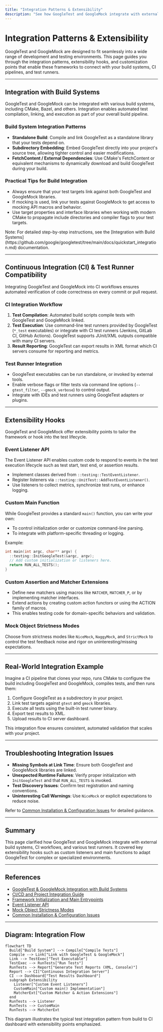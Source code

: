 ```yaml
---
title: "Integration Patterns & Extensibility"
description: "See how GoogleTest and GoogleMock integrate with external build systems, CI workflows, and other test runners. Clarifies extensibility hooks, listener APIs, and custom main entry points for seamless integration into your development pipeline."
---
```


# Integration Patterns & Extensibility

GoogleTest and GoogleMock are designed to fit seamlessly into a wide range of development and testing environments. This page guides you through the integration patterns, extensibility hooks, and customization points that enable these frameworks to connect with your build systems, CI pipelines, and test runners.

---

## Integration with Build Systems

GoogleTest and GoogleMock can be integrated with various build systems, including CMake, Bazel, and others. Integration enables automated test compilation, linking, and execution as part of your overall build pipeline.

### Build System Integration Patterns

- **Standalone Build**: Compile and link GoogleTest as a standalone library that your tests depend on.
- **Subdirectory Embedding**: Embed GoogleTest directly into your project's source tree, allowing tighter control and easier modifications.
- **FetchContent / External Dependencies**: Use CMake's FetchContent or equivalent mechanisms to dynamically download and build GoogleTest during your build.

### Practical Tips for Build Integration

- Always ensure that your test targets link against both GoogleTest and GoogleMock libraries.
- If mocking is used, link your tests against GoogleMock to get access to mocking API macros and behavior.
- Use target properties and interface libraries when working with modern CMake to propagate include directories and compiler flags to your test targets.

<Callout>
Note: For detailed step-by-step instructions, see the [Integration with Build Systems](https://github.com/google/googletest/tree/main/docs/quickstart_integration.md) documentation.
</Callout>

---

## Continuous Integration (CI) & Test Runner Compatibility

Integrating GoogleTest and GoogleMock into CI workflows ensures automated verification of code correctness on every commit or pull request.

### CI Integration Workflow

1. **Test Compilation**: Automated build scripts compile tests with GoogleTest and GoogleMock linked.
2. **Test Execution**: Use command-line test runners provided by GoogleTest (`*_test` executables) or integrate with CI test runners (Jenkins, GitLab CI, GitHub Actions). GoogleTest supports JUnit/XML outputs compatible with many CI servers.
3. **Result Reporting**: GoogleTest can export results in XML format which CI servers consume for reporting and metrics.

### Test Runner Integration

- GoogleTest executables can be run standalone, or invoked by external tools.
- Enable verbose flags or filter tests via command line options (`--gtest_filter`, `--gmock_verbose`) to control output.
- Integrate with IDEs and test runners using GoogleTest adapters or plugins.

---

## Extensibility Hooks

GoogleTest and GoogleMock offer extensibility points to tailor the framework or hook into the test lifecycle.

### Event Listener API

The Event Listener API enables custom code to respond to events in the test execution lifecycle such as test start, test end, or assertion results.

- Implement classes derived from `::testing::TestEventListener`.
- Register listeners via `::testing::UnitTest::AddTestEventListener()`.
- Use listeners to collect metrics, synchronize test runs, or enhance logging.

### Custom Main Function

While GoogleTest provides a standard `main()` function, you can write your own:

- To control initialization order or customize command-line parsing.
- To integrate with platform-specific threading or logging.

Example:

```cpp
int main(int argc, char** argv) {
  ::testing::InitGoogleTest(&argc, argv);
  // Add custom initialization or listeners here.
  return RUN_ALL_TESTS();
}
```

### Custom Assertion and Matcher Extensions

- Define new matchers using macros like `MATCHER`, `MATCHER_P`, or by implementing matcher interfaces.
- Extend actions by creating custom action functors or using the ACTION family of macros.
- This enables testing code for domain-specific behaviors and validation.

### Mock Object Strictness Modes

Choose from strictness modes like `NiceMock`, `NaggyMock`, and `StrictMock` to control the test feedback noise and rigor on uninteresting/missing expectations.

---

## Real-World Integration Example

Imagine a CI pipeline that clones your repo, runs CMake to configure the build including GoogleTest and GoogleMock, compiles tests, and then runs them:

1. Configure GoogleTest as a subdirectory in your project.
2. Link test targets against `gtest` and `gmock` libraries.
3. Execute all tests using the built-in test runner binary.
4. Export test results to XML.
5. Upload results to CI server dashboard.

This integration flow ensures consistent, automated validation that scales with your project.

---

## Troubleshooting Integration Issues

- **Missing Symbols at Link Time**: Ensure both GoogleTest and GoogleMock libraries are linked.
- **Unexpected Runtime Failures**: Verify proper initialization with `InitGoogleTest` and that `RUN_ALL_TESTS` is invoked.
- **Test Discovery Issues**: Confirm test registration and naming conventions.
- **Uninteresting Call Warnings**: Use `NiceMock` or explicit expectations to reduce noise.

Refer to [Common Installation & Configuration Issues](../getting-started/setup-troubleshooting/common-issues.md) for detailed guidance.

---

## Summary

This page clarified how GoogleTest and GoogleMock integrate with external build systems, CI workflows, and various test runners. It covered key extensibility hooks such as custom listeners and main functions to adapt GoogleTest for complex or specialized environments.

---

## References

- [GoogleTest & GoogleMock Integration with Build Systems](../overview/quickstart-integration/integration-options.md)
- [CI/CD and Project Integration Guide](../guides/advanced-and-integrations/test-integration-workflows.md)
- [Framework Initialization and Main Entrypoints](../api-reference/platform-configuration/framework-initialization.md)
- [Event Listener API](../api-reference/core-apis/test-assertions.md#test-event-listener)
- [Mock Object Strictness Modes](../guides/advanced-and-integrations/mock-object-strictness.md)
- [Common Installation & Configuration Issues](../getting-started/setup-troubleshooting/common-issues.md)

---

## Diagram: Integration Flow

```mermaid
flowchart TD
  Build["Build System"] --> Compile["Compile Tests"]
  Compile --> Link["Link with GoogleTest & GoogleMock"]
  Link --> TestExec["Test Executable"]
  TestExec --> RunTests["Run Tests"]
  RunTests --> Report["Generate Test Reports (XML, Console)"]
  Report --> CI["Continuous Integration Server"]
  CI --> Dashboard["Test Results Dashboard"]
  subgraph Extensibility
    Listener["Custom Event Listeners"]
    CustomMain["Custom main() Implementation"]
    MatcherExt["Custom Matcher & Action Extensions"]
  end
  RunTests --> Listener
  RunTests --> CustomMain
  RunTests --> MatcherExt
```

This diagram illustrates the typical test integration pattern from build to CI dashboard with extensibility points emphasized.
